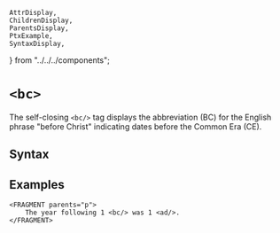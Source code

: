     AttrDisplay,
    ChildrenDisplay,
    ParentsDisplay,
    PtxExample,
    SyntaxDisplay,
} from "../../../components";

# `<bc>`

The self-closing `<bc/>` tag displays the abbreviation (BC)
 for the English phrase "before Christ" indicating dates before the Common Era (CE).

## Syntax

<SyntaxDisplay name="bc" />

## Examples

```ptx-example
<FRAGMENT parents="p">
    The year following 1 <bc/> was 1 <ad/>.
</FRAGMENT>
```
